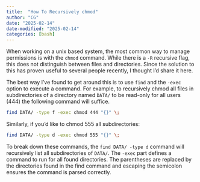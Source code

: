 ```yaml
---
title:  "How To Recursively chmod"
author: "CG"
date: "2025-02-14"
date-modified: "2025-02-14"
categories: [bash]
---
```


When working on a unix based system, the most common way to manage permissions is with the `chmod` command.  While there is a `-R` recursive flag, this does not distinguish between files and directories.  Since the solution to this has proven useful to several people recently, I thought I'd share it here.

The best way I've found to get around this is to use `find` and the `-exec` option to execute a command.  For example, to recursively chmod all files in subdirectories of a directory named `DATA/` to be read-only for all users (444) the following command will suffice.

```bash
find DATA/ -type f -exec chmod 444 "{}" \;
```

Similarly, if you'd like to chmod 555 all subdirectories:
```bash
find DATA/ -type d -exec chmod 555 "{}" \;
```

To break down these commands, the `find DATA/ -type d` command will recursively list all subdirectories of `DATA/`.  The `-exec ` part defines a command to run for all found directories.  The parentheses are replaced by the directories found in the find command and escaping the semicolon ensures the command is parsed correctly.

